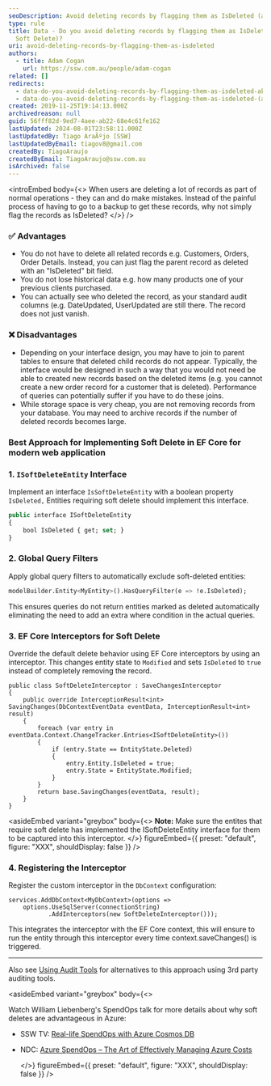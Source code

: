 ```yaml
---
seoDescription: Avoid deleting records by flagging them as IsDeleted (aka Soft Delete) and instead keep historical data intact.
type: rule
title: Data - Do you avoid deleting records by flagging them as IsDeleted (aka
  Soft Delete)?
uri: avoid-deleting-records-by-flagging-them-as-isdeleted
authors:
  - title: Adam Cogan
    url: https://ssw.com.au/people/adam-cogan
related: []
redirects:
  - data-do-you-avoid-deleting-records-by-flagging-them-as-isdeleted-aka-soft-delete
  - data-do-you-avoid-deleting-records-by-flagging-them-as-isdeleted-(aka-soft-delete)
created: 2019-11-25T19:14:13.000Z
archivedreason: null
guid: 56fff82d-9ed7-4aee-ab22-68e4c61fe162
lastUpdated: 2024-08-01T23:58:11.000Z
lastUpdatedBy: Tiago AraÃºjo [SSW]
lastUpdatedByEmail: tiagov8@gmail.com
createdBy: TiagoAraujo
createdByEmail: TiagoAraujo@ssw.com.au
isArchived: false
---
```


<introEmbed
  body={<>
When users are deleting a lot of records as part of normal operations - they can and do make mistakes. Instead of the painful process of having to go to a backup to get these records, why not simply flag the records as IsDeleted?
  </>}
/>
### ✅ Advantages

* You do not have to delete all related records e.g. Customers, Orders, Order Details. Instead, you can just flag the parent record as deleted with an "IsDeleted" bit field.
* You do not lose historical data e.g. how many products one of your previous clients purchased.
* You can actually see who deleted the record, as your standard audit columns (e.g. DateUpdated, UserUpdated are still there. The record does not just vanish.

### ❌ Disadvantages

* Depending on your interface design, you may have to join to parent tables to ensure that deleted child records do not appear. Typically, the interface would be designed in such a way that you would not need be able to created new records based on the deleted items (e.g. you cannot create a new order record for a customer that is deleted). Performance of queries can potentially suffer if you have to do these joins.
* While storage space is very cheap, you are not removing records from your database. You may need to archive records if the number of deleted records becomes large.

### Best Approach for Implementing Soft Delete in EF Core for modern web application

### 1. `ISoftDeleteEntity` Interface

Implement an interface `IsSoftDeleteEntity` with a boolean property `IsDeleted,` Entities requiring soft delete should implement this interface.

```sql
public interface ISoftDeleteEntity
{
    bool IsDeleted { get; set; }
}
```

### 2. Global Query Filters

Apply global query filters to automatically exclude soft-deleted entities:

```sql
modelBuilder.Entity<MyEntity>().HasQueryFilter(e => !e.IsDeleted);
```

This ensures queries do not return entities marked as deleted automatically eliminating the need to add an extra where condition in the actual queries.

### 3. EF Core Interceptors for Soft Delete

Override the default delete behavior using EF Core interceptors by using an interceptor. This changes entity state to `Modified` and sets `IsDeleted` to `true` instead of completely removing the record.

```chsarp
public class SoftDeleteInterceptor : SaveChangesInterceptor
{
    public override InterceptionResult<int> SavingChanges(DbContextEventData eventData, InterceptionResult<int> result)
    {
        foreach (var entry in eventData.Context.ChangeTracker.Entries<ISoftDeleteEntity>())
        {
            if (entry.State == EntityState.Deleted)
            {
                entry.Entity.IsDeleted = true;
                entry.State = EntityState.Modified;
            }
        }
        return base.SavingChanges(eventData, result);
    }
}
```

<asideEmbed
  variant="greybox"
  body={<>
    **Note:** Make sure the entites that require soft delete has implemented the ISoftDeleteEntity interface for them to be captured into this interceptor.
  </>}
  figureEmbed={{
    preset: "default",
    figure: "XXX",
    shouldDisplay: false
  }}
/>

### 4. Registering the Interceptor

Register the custom interceptor in the `DbContext` configuration:

```chsarp
services.AddDbContext<MyDbContext>(options =>
    options.UseSqlServer(connectionString)
           .AddInterceptors(new SoftDeleteInterceptor()));
```

This integrates the interceptor with the EF Core context, this will ensure to run the entity through this interceptor every time context.saveChanges() is triggered.

---

Also see [Using Audit Tools](/use-temporal-tables-to-audit-data-changes) for alternatives to this approach using 3rd party auditing tools.

<asideEmbed
  variant="greybox"
  body={<>
    
Watch William Liebenberg's SpendOps talk for more details about why soft deletes are advantageous in Azure:

* SSW TV: [Real-life SpendOps with Azure Cosmos DB](https://www.youtube.com/watch?v=qfPQR8XlwFo)
* NDC: [Azure SpendOps – The Art of Effectively Managing Azure Costs](https://www.youtube.com/watch?v=zxSlKiWOOzw)

  </>}
  figureEmbed={{
    preset: "default",
    figure: "XXX",
    shouldDisplay: false
  }}
/>
